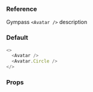 ### Reference

Gympass `<Avatar />` description

### Default

```javascript type=expo
<>
  <Avatar />
  <Avatar.Circle />
</>
```
### Props

<PropsTable component="Avatar" platform="native" />